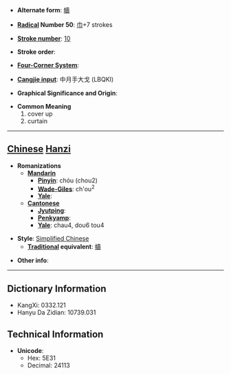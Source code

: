 * '''Alternate form''': [[幬]]

* '''[[Wiktionary:Chinese radical index| Radical]] Number 50''': [[Wiktionary:Chinese radical index 巾|巾]]+7 strokes

* '''[[Wiktionary:Chinese total strokes index|Stroke number]]''': [[Wiktionary:Chinese total strokes index 10|10]]

* '''Stroke order''': 

* '''[[Wiktionary:Chinese four corner index|Four-Corner System]]''': 

* '''[[Wiktionary:Chinese Cangjie index|Cangjie input]]''': 中月手大戈 (LBQKI)

* '''Graphical Significance and Origin''': 

* '''Common Meaning'''
*#cover up
*# curtain


----

== [[Chinese]] [[Hanzi]] ==

* '''Romanizations'''
** '''[[Mandarin]]'''
*** '''[[Pinyin]]''': chóu (chou2)
*** '''[[Wade-Giles]]''': ch'ou<sup>2</sup>
*** '''[[Yale]]''': 
** '''[[Cantonese]]'''
*** '''[[Jyutping]]''':
*** '''[[Penkyamp]]''': 
*** '''[[Yale]]''': chau4, dou6 tou4

* '''Style''': [[Simplified Chinese]] 
** '''[[Traditional Chinese|Traditional]] equivalent''': [[幬]]

* '''Other info''': 

----

== Dictionary Information ==

* KangXi: 0332.121
* Hanyu Da Zidian: 10739.031

== Technical Information ==

* '''Unicode''':
** Hex: 5E31
** Decimal: 24113